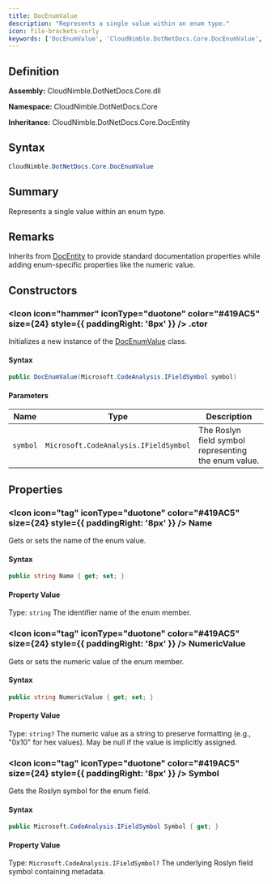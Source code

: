 ```yaml
---
title: DocEnumValue
description: "Represents a single value within an enum type."
icon: file-brackets-curly
keywords: ['DocEnumValue', 'CloudNimble.DotNetDocs.Core.DocEnumValue', 'CloudNimble.DotNetDocs.Core', 'class', 'CloudNimble.DotNetDocs.Core.DocEntity']
---
```


## Definition

**Assembly:** CloudNimble.DotNetDocs.Core.dll

**Namespace:** CloudNimble.DotNetDocs.Core

**Inheritance:** CloudNimble.DotNetDocs.Core.DocEntity

## Syntax

```csharp
CloudNimble.DotNetDocs.Core.DocEnumValue
```

## Summary

Represents a single value within an enum type.

## Remarks

Inherits from [DocEntity](/api-reference/CloudNimble/DotNetDocs/Core/DocEntity) to provide standard documentation properties
            while adding enum-specific properties like the numeric value.

## Constructors

### <Icon icon="hammer" iconType="duotone" color="#419AC5" size={24} style={{ paddingRight: '8px' }} />  .ctor

Initializes a new instance of the [DocEnumValue](/api-reference/CloudNimble/DotNetDocs/Core/DocEnumValue) class.

#### Syntax

```csharp
public DocEnumValue(Microsoft.CodeAnalysis.IFieldSymbol symbol)
```

#### Parameters

| Name | Type | Description |
|------|------|-------------|
| `symbol` | `Microsoft.CodeAnalysis.IFieldSymbol` | The Roslyn field symbol representing the enum value. |

## Properties

### <Icon icon="tag" iconType="duotone" color="#419AC5" size={24} style={{ paddingRight: '8px' }} />  Name

Gets or sets the name of the enum value.

#### Syntax

```csharp
public string Name { get; set; }
```

#### Property Value

Type: `string`
The identifier name of the enum member.

### <Icon icon="tag" iconType="duotone" color="#419AC5" size={24} style={{ paddingRight: '8px' }} />  NumericValue

Gets or sets the numeric value of the enum member.

#### Syntax

```csharp
public string NumericValue { get; set; }
```

#### Property Value

Type: `string?`
The numeric value as a string to preserve formatting (e.g., "0x10" for hex values).
            May be null if the value is implicitly assigned.

### <Icon icon="tag" iconType="duotone" color="#419AC5" size={24} style={{ paddingRight: '8px' }} />  Symbol

Gets the Roslyn symbol for the enum field.

#### Syntax

```csharp
public Microsoft.CodeAnalysis.IFieldSymbol Symbol { get; }
```

#### Property Value

Type: `Microsoft.CodeAnalysis.IFieldSymbol?`
The underlying Roslyn field symbol containing metadata.

